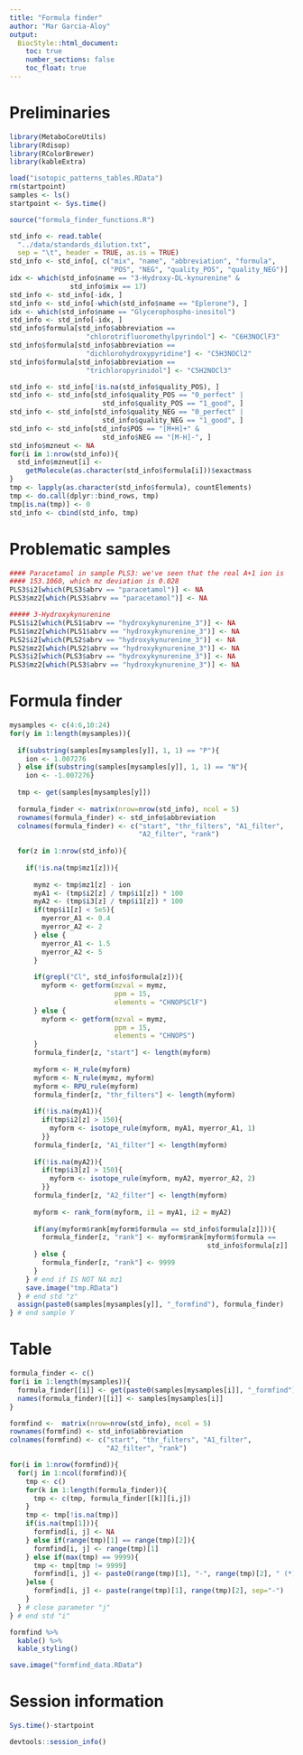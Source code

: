 ```yaml
---
title: "Formula finder"
author: "Mar Garcia-Aloy"
output: 
  BiocStyle::html_document:
    toc: true
    number_sections: false
    toc_float: true
---
```


# Preliminaries

```r
library(MetaboCoreUtils)
library(Rdisop)
library(RColorBrewer)
library(kableExtra)

load("isotopic_patterns_tables.RData")
rm(startpoint)
samples <- ls()
startpoint <- Sys.time()

source("formula_finder_functions.R")

std_info <- read.table(
  "../data/standards_dilution.txt",
  sep = "\t", header = TRUE, as.is = TRUE)
std_info <- std_info[, c("mix", "name", "abbreviation", "formula",
                         "POS", "NEG", "quality_POS", "quality_NEG")]
idx <- which(std_info$name == "3-Hydroxy-DL-kynurenine" & 
               std_info$mix == 17)
std_info <- std_info[-idx, ]
std_info <- std_info[-which(std_info$name == "Eplerone"), ]
idx <- which(std_info$name == "Glycerophospho-inositol")
std_info <- std_info[-idx, ]
std_info$formula[std_info$abbreviation == 
                   "chlorotrifluoromethylpyrindol"] <- "C6H3NOClF3"
std_info$formula[std_info$abbreviation == 
                   "dichlorohydroxypyridine"] <- "C5H3NOCl2"
std_info$formula[std_info$abbreviation == 
                   "trichloropyrinidol"] <- "C5H2NOCl3"

std_info <- std_info[!is.na(std_info$quality_POS), ]
std_info <- std_info[std_info$quality_POS == "0_perfect" | 
                       std_info$quality_POS == "1_good", ]
std_info <- std_info[std_info$quality_NEG == "0_perfect" | 
                       std_info$quality_NEG == "1_good", ]
std_info <- std_info[std_info$POS == "[M+H]+" & 
                       std_info$NEG == "[M-H]-", ]
std_info$mzneut <- NA
for(i in 1:nrow(std_info)){
  std_info$mzneut[i] <- 
    getMolecule(as.character(std_info$formula[i]))$exactmass
}
tmp <- lapply(as.character(std_info$formula), countElements)
tmp <- do.call(dplyr::bind_rows, tmp)
tmp[is.na(tmp)] <- 0
std_info <- cbind(std_info, tmp)
```


# Problematic samples

```r
#### Paracetamol in sample PLS3: we've seen that the real A+1 ion is 
#### 153.1060, which mz deviation is 0.028
PLS3$i2[which(PLS3$abrv == "paracetamol")] <- NA
PLS3$mz2[which(PLS3$abrv == "paracetamol")] <- NA

##### 3-Hydroxykynurenine
PLS1$i2[which(PLS1$abrv == "hydroxykynurenine_3")] <- NA
PLS1$mz2[which(PLS1$abrv == "hydroxykynurenine_3")] <- NA
PLS2$i2[which(PLS2$abrv == "hydroxykynurenine_3")] <- NA
PLS2$mz2[which(PLS2$abrv == "hydroxykynurenine_3")] <- NA
PLS3$i2[which(PLS3$abrv == "hydroxykynurenine_3")] <- NA
PLS3$mz2[which(PLS3$abrv == "hydroxykynurenine_3")] <- NA
```



# Formula finder

```r
mysamples <- c(4:6,10:24)
for(y in 1:length(mysamples)){
  
  if(substring(samples[mysamples[y]], 1, 1) == "P"){
    ion <- 1.007276
  } else if(substring(samples[mysamples[y]], 1, 1) == "N"){
    ion <- -1.007276}
  
  tmp <- get(samples[mysamples[y]])
  
  formula_finder <- matrix(nrow=nrow(std_info), ncol = 5)
  rownames(formula_finder) <- std_info$abbreviation
  colnames(formula_finder) <- c("start", "thr_filters", "A1_filter", 
                                "A2_filter", "rank")
  
  for(z in 1:nrow(std_info)){
    
    if(!is.na(tmp$mz1[z])){
      
      mymz <- tmp$mz1[z] - ion
      myA1 <- (tmp$i2[z] / tmp$i1[z]) * 100
      myA2 <- (tmp$i3[z] / tmp$i1[z]) * 100
      if(tmp$i1[z] < 5e5){
        myerror_A1 <- 0.4
        myerror_A2 <- 2
      } else {
        myerror_A1 <- 1.5
        myerror_A2 <- 5
      }
      
      if(grepl("Cl", std_info$formula[z])){
        myform <- getform(mzval = mymz,
                          ppm = 15,
                          elements = "CHNOPSClF")
      } else {
        myform <- getform(mzval = mymz,
                          ppm = 15,
                          elements = "CHNOPS")
      }
      formula_finder[z, "start"] <- length(myform)
      
      myform <- H_rule(myform)
      myform <- N_rule(mymz, myform)
      myform <- RPU_rule(myform)
      formula_finder[z, "thr_filters"] <- length(myform)
      
      if(!is.na(myA1)){
        if(tmp$i2[z] > 150){
          myform <- isotope_rule(myform, myA1, myerror_A1, 1)
        }}
      formula_finder[z, "A1_filter"] <- length(myform)
      
      if(!is.na(myA2)){
        if(tmp$i3[z] > 150){
          myform <- isotope_rule(myform, myA2, myerror_A2, 2)
        }}
      formula_finder[z, "A2_filter"] <- length(myform)
      
      myform <- rank_form(myform, i1 = myA1, i2 = myA2)
      
      if(any(myform$rank[myform$formula == std_info$formula[z]])){
        formula_finder[z, "rank"] <- myform$rank[myform$formula == 
                                                 std_info$formula[z]]
      } else {
        formula_finder[z, "rank"] <- 9999
      }
    } # end if IS NOT NA mz1
    save.image("tmp.RData")
  } # end std "z"
  assign(paste0(samples[mysamples[y]], "_formfind"), formula_finder)
} # end sample Y
```


# Table

```r
formula_finder <- c()
for(i in 1:length(mysamples)){
  formula_finder[[i]] <- get(paste0(samples[mysamples[i]], "_formfind"))
  names(formula_finder)[[i]] <- samples[mysamples[i]]
}

formfind <-  matrix(nrow=nrow(std_info), ncol = 5)
rownames(formfind) <- std_info$abbreviation
colnames(formfind) <- c("start", "thr_filters", "A1_filter", 
                        "A2_filter", "rank")

for(i in 1:nrow(formfind)){
  for(j in 1:ncol(formfind)){
    tmp <- c()
    for(k in 1:length(formula_finder)){
      tmp <- c(tmp, formula_finder[[k]][i,j])
    }
    tmp <- tmp[!is.na(tmp)]
    if(is.na(tmp[1])){
      formfind[i, j] <- NA
    } else if(range(tmp)[1] == range(tmp)[2]){
      formfind[i, j] <- range(tmp)[1]
    } else if(max(tmp) == 9999){
      tmp <- tmp[tmp != 9999]
      formfind[i, j] <- paste0(range(tmp)[1], "-", range(tmp)[2], " (*)")
    }else {
      formfind[i, j] <- paste(range(tmp)[1], range(tmp)[2], sep="-")
    }
  } # close parameter "j"
} # end std "i"

formfind %>%
  kable() %>%
  kable_styling()

save.image("formfind_data.RData")
```


# Session information

```r
Sys.time()-startpoint

devtools::session_info()
```
